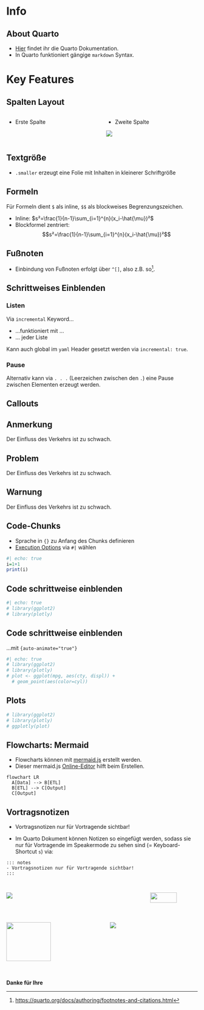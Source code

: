 # Info

## About Quarto

-   [Hier](https://quarto.org/docs/guide/) findet ihr die Quarto Dokumentation.
-   In Quarto funktioniert gängige `markdown` Syntax.

# Key Features

## Spalten Layout

::: columns
::: {.column width="50%"}
-   Erste Spalte
:::

::: {.column width="50%"}
-   Zweite Spalte

![](./images/holistic_logo.png)
:::
:::

## Textgröße {.smaller}

-   `.smaller` erzeugt eine Folie mit Inhalten in kleinerer Schriftgröße

## Formeln

Für Formeln dient `$` als inline, `$$` als blockweises Begrenzungszeichen.

-   Inline: $s²=\frac{1}{n-1}\sum_{i=1}^{n}(x_i-\hat{\mu})²$
-   Blockformel zentriert: $$s²=\frac{1}{n-1}\sum_{i=1}^{n}(x_i-\hat{\mu})²$$

## Fußnoten

-   Einbindung von Fußnoten erfolgt über `^[]`, also z.B. so[^1].

[^1]: [https://quarto.org/docs/authoring/footnotes-and-citations.html](https://quarto.org/docs/authoring/footnotes-and-citations.html)

## Schrittweises Einblenden

### Listen

Via `incremental` Keyword...

::: incremental
-   ...funktioniert mit ...
-   ... jeder Liste
:::

Kann auch global im `yaml` Header gesetzt werden via `incremental: true`.

### Pause

Alternativ kann via `. . .` (Leerzeichen zwischen den `.`) eine Pause zwischen Elementen erzeugt werden.

## Callouts

::: callout-note
## Anmerkung

Der Einfluss des Verkehrs ist zu schwach.
:::

::: callout-warning
## Problem

Der Einfluss des Verkehrs ist zu schwach.
:::

::: callout-caution
## Warnung

Der Einfluss des Verkehrs ist zu schwach.
:::

## Code-Chunks

-   Sprache in `{}` zu Anfang des Chunks definieren
-   [Execution Options](https://quarto.org/docs/computations/execution-options.html) via `#|` wählen

```{r}
#| echo: true
i=1+1
print(i)
```

## Code schrittweise einblenden {auto-animate="true"}

```{r}
#| echo: true
# library(ggplot2)
# library(plotly)
```

## Code schrittweise einblenden {auto-animate="true"}

...mit `{auto-animate="true"}`

```{r}
#| echo: true
# library(ggplot2)
# library(plotly)
# plot <- ggplot(mpg, aes(cty, displ)) +
  # geom_point(aes(color=cyl))
```

## Plots

```{r}
# library(ggplot2)
# library(plotly)
# ggplotly(plot)
```

## Flowcharts: Mermaid

-   Flowcharts können mit [mermaid.js](https://mermaid.js.org/syntax/flowchart.html) erstellt werden.
-   Dieser mermaid.js [Online-Editor](https://mermaid.live/edit) hilft beim Erstellen.

```{mermaid}
flowchart LR
  A[Data] --> B[ETL]
  B[ETL] --> C[Output]
  C[Output]
```

## Vortragsnotizen

::: notes
-   Vortragsnotizen nur für Vortragende sichtbar!
:::

-   Im Quarto Dokument können Notizen so eingefügt werden, sodass sie nur für Vortragende im Speakermode zu sehen sind (= Keyboard-Shortcut `s`) via:

::: cell-output-stdout
```         
::: notes
- Vortragsnotizen nur für Vortragende sichtbar!
:::
```
:::

## {background-color="#a0c3d2"}
::: columns
::: {.column width="62%"}
<div class="image-container image1-container">
![](./images/INWT_podcast_promo.png){.image1}
</div>
:::
::: {.column width="11%"}
:::
::: {.column width="27%"}
<div class="image-container image2-container">
![](./images/INWT_podcast_qr_code.png){.image2 width="75%"}
</div>
:::
:::

## {background-color="#002A48" .smaller .last-slide}  

::: columns

:::{.column width="45%" .smaller}
![](./images/INWT_Logo-mit-Claim-RGB_M.png){.image3 width="75%"}

<div class="bottom-left">
**Danke für Ihre Aufmerksamkeit**  
<br>
INWT Statistics GmbH \
+49 (0)30 12082310 \    
www.inwt-statistics.de \
info@inwt-statistics.de    
</div>
:::

:::{.column width="5%"}
:::

:::{.column width="50%"}
![](./images/INWT_data_factory.png){.image4} 
:::

:::

